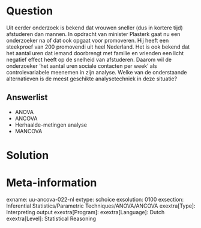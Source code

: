 
Question
========
Uit eerder onderzoek is bekend dat vrouwen sneller (dus in kortere tijd) afstuderen dan mannen. In opdracht van minister Plasterk gaat nu een onderzoeker na of dat ook opgaat voor promoveren. Hij heeft een steekproef van 200 promovendi uit heel Nederland.
Het is ook bekend dat het aantal uren dat iemand doorbrengt met familie en vrienden een licht negatief effect heeft op de snelheid van afstuderen. Daarom wil de onderzoeker ‘het aantal uren sociale contacten per week’ als controlevariabele meenemen in zijn analyse. 
Welke van de onderstaande alternatieven is de meest geschikte analysetechniek in deze situatie?

Answerlist
----------
* ANOVA
* ANCOVA
* Herhaalde-metingen analyse
* MANCOVA


Solution
========



Meta-information
================
exname: uu-ancova-022-nl
extype: schoice
exsolution: 0100
exsection: Inferential Statistics/Parametric Techniques/ANOVA/ANCOVA
exextra[Type]: Interpreting output
exextra[Program]: 
exextra[Language]: Dutch
exextra[Level]: Statistical Reasoning